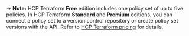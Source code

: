 -> **Note:** HCP Terraform **Free** edition includes one policy set of up to five policies. In HCP Terraform **Standard** and **Premium** editions, you can connect a policy set to a version control repository or create policy set versions with the API. Refer to [HCP Terraform pricing](https://www.hashicorp.com/products/terraform/pricing) for details.
